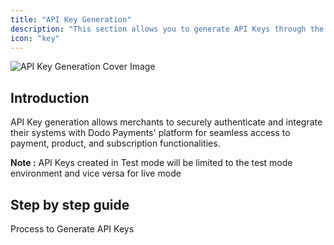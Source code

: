 ```yaml
---
title: "API Key Generation"
description: "This section allows you to generate API Keys through the Dashboard"
icon: "key"
---
```

<Frame>
    <img src="/images/cover-images/API Key Generation.webp" alt="API Key Generation Cover Image"/>
</Frame>

## Introduction

API Key generation allows merchants to securely authenticate and integrate their systems with Dodo Payments' platform for seamless access to payment, product, and subscription functionalities.

**Note :** API Keys created in Test mode will be limited to the test mode environment and vice versa for live mode

## Step by step guide

<Card title="API Key Generation" horizontal icon="key" href="/api-reference/introduction#api-key-generation">Process to Generate API Keys</Card>